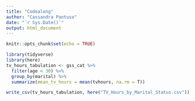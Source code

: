 ```yaml
---
title: "Codealong"
author: "Cassandra Pantuso"
date: "`r Sys.Date()`"
output: html_document
---
```


```r
knitr::opts_chunk$set(echo = TRUE)


```



```r
library(tidyverse)
library(here)
tv_hours_tabulation <- gss_cat %>% 
  filter(age < 30) %>% 
  group_by(marital) %>% 
  summarize(mean_tv_hours = mean(tvhours, na.rm = T))

write_csv(tv_hours_tabulation, here("TV_Hours_by_Marital_Status.csv"))
```

